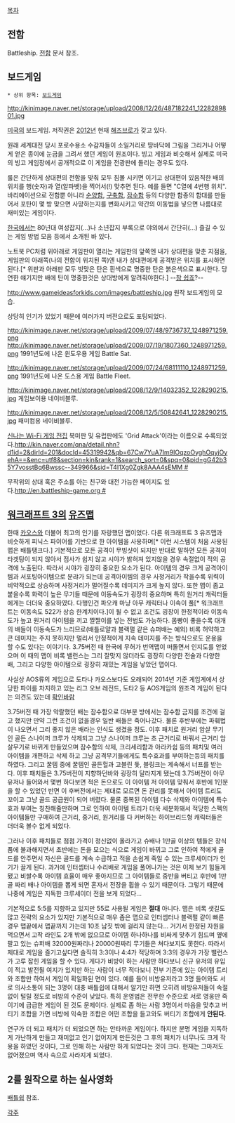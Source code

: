 [[목차]]

== 전함 ==
Battleship. [[전함]] 문서 참조.

== 보드게임 ==
 * 상위 항목: [[보드게임]]
http://kinimage.naver.net/storage/upload/2008/12/26/487182241_1228289801.jpg

[[미국]]의 보드게임. 저작권은 [[2012년]] 현재 [[해즈브로]]가 갖고 있다.

원래 세계대전 당시 포로수용소 수감자들이 소일거리로 땅바닥에 그림을 그리거나 어떻게 얻은 종이에 눈금을 그려서 했던 게임이 원조이다. 빙고 게임과 비슷해서 실제로 미국의 빙고 게임장에서 공개적으로 이 게임을 전광판에 돌리는 경우도 있다.

룰은 간단하게 상대편의 전함을 맞춰 모두 침몰 시키면 이기고 상대편이 있음직한 배의 위치를 행(숫자)과 열(알파벳)을 찍어서(!) 맞추면 된다. 예를 들면 "C열에 4번행 위치". 바리에이션으로 전함뿐 아니라 [[순양함]], [[구축함]], [[잠수함]] 등의 다양한 함종의 함대를 만들어서 포탄이 몇 방 맞으면 사망하는지를 변화시키고 약간의 이동법을 넣으면 나름대로 재미있는 게임이다.

[[한국]]에서는 80년대 여성잡지(...)나 소년잡지 부록으로 야외에서 간단히(...) 즐길 수 있는 게임 방법 모음 등에서 소개된 바 있다.

노트북 PC처럼 위아래로 게임판이 열리는 게임판의 앞쪽엔 내가 상대편을 맞춘 지점을, 게임판의 아래쪽(나의 전함이 위치된 쪽)엔 내가 상대편에게 공격받은 위치를 표시하면 된다.[* 위판과 아래판 모두 빗맞은 탄은 흰색으로 명중한 탄은 붉은색으로 표시한다. 당연한 얘기지만 배에 탄이 명중한것은 상대방에게 알려줘야한다.] --[[참 쉽죠]]?--

http://www.gameideasforkids.com/images/battleship.jpg
원작 보드게임의 모습.

상당히 인기가 있었기 때문에 여러가지 버전으로도 포팅되었다.

http://kinimage.naver.net/storage/upload/2009/07/48/9736737_1248971259.png
http://kinimage.naver.net/storage/upload/2009/07/19/1807360_1248971259.png
1991년도에 나온 윈도우용 게임 Battle Sat.

http://kinimage.naver.net/storage/upload/2009/07/24/68111110_1248971259.png
1991년도에 나온 도스용 게임 Battle Fleet.

http://kinimage.naver.net/storage/upload/2008/12/9/14032352_1228290215.jpg
게임보이용 네이비블루.

http://kinimage.naver.net/storage/upload/2008/12/5/50842641_1228290215.jpg
패미컴용 네이비블루.

[[신나는 Wi-Fi 게임 전집]] 북미판 및 유럽판에도 'Grid Attack'이라는 이름으로 수록되었다.[[http://kin.naver.com/qna/detail.nhn?d1id=2&dirId=201&docId=45319942&qb=67Cw7YuA7Im9IOqzoOyghOqyjOyehA==&enc=utf8&section=kin&rank=1&search_sort=0&spq=0&pid=gG42b35Y7vosstBq6Bwssc--349966&sid=T4I1Xg0Zgk8AAA4sEMM #]]

무작위의 상대 혹은 주소를 아는 친구와 대전 가능한 페이지도 있다.[[http://en.battleship-game.org #]]

== [[워크래프트 3/맵|워크래프트 3의]] [[유즈맵]] ==
한때 [[카오스]]와 더불어 최고의 인기를 자랑했던 맵이었다. 다른 워크래프트 3 유즈맵과 비슷하게 피닉스 파이어를 기반으로 한 아이템을 사용하며[* 이런 시스템이 처음 사용된 맵은 배틀탱크다.] 기본적으로 모든 공격이 무빙샷이 되지만 반대로 말하면 모든 공격이 타겟팅이 되지 않아서 점사가 쉽지 않고 시야가 밝혀져 있지않을 경우 속절없이 적의 공격에 노출된다. 따라서 시야가 굉장히 중요한 요소가 된다. 아이템의 경우 크게 공격아이템과 서포팅아이템으로 분랴가 되는데 공격아이템의 경우 사정거리가 작을수록 위력이 비약적으로 상승하며 사정거리가 멀어질수록 데미지가 크게 높지 않다. 또한 맵이 좁고 붙을수록 화력이 높은 무기들 때문에 이동속도가 굉장히 중요하며 특히 원거리 캐릭터들에게는 더더욱 중요하였다. 다행인건 파오캐 마냥 아무 캐릭터나 이속이 풀[* 워크래프트는 이동속도 522가 상승 한계치이다.]이 될 수 없고 조건도 굉장이 한정적이라 이동속도가 높고 원거리 아이템을 끼고 짤짤이를 넣는 전법도 가능하다. 몸빵이 좋을수록 대개의 배들이 이동속도가 느리므로(배틀로얄과 블랙펄 같은 슈퍼배는 예외) 비록 허약하고 큰 데미지는 주지 못하지만 멀리서 안정적이게 지속 데미지를 주는 방식으로도 운용을 할 수도 있다는 이야기다. 3.75버전 때 한국에 무허가 번역맵이 떠돌면서 인지도를 얻었으며 이 때의 맵이 비록 밸런스는 그리 잘맞지 않더라도 굉장히 다양한 전술과 다양한 배, 그리고 다양한 아이템으로 굉장히 재밌는 게임을 낳았던 맵이다.

사실상 AOS류의 게임으로 도타나 카오스보다도 오래되어 2014년 기준 게임계에서 상당한 파이를 차지하고 있는 리그 오브 레전드, 도타2 등 AOS게임의 원조격 게임이 된다는 의견도 있는데 [[확인바람]]

3.75버전 때 가장 악랄했던 배는 잠수함으로 대부분 방에서는 잠수함 금지를 조건에 걸고 했지만 만약 그런 조건이 없을경우 일반 배들은 죽어나갔다. 물론 후반부에는 파훼법이 나오면서 그리 좋지 않은 배라는 인식도 생겼을 정도. 이후 패치로 원거리 암살 무기인 골든 스나이퍼 크루가 삭제되고 그냥 스나이퍼 크루는 초 근거리로 바꿔서 근거리 암살무기로 바뀌게 만들었으며 잠수함의 삭제, 크리세리함과 아라카쉽 등의 패치및 여러 아이템을 개편하고 삭제 하고 그냥 공격무기들에게도 특수효과를 부여하는등의 패치를 하였다. 그리고 꿀템 중에 꿀템인 골든헐과 고블린 돛, 블링크는 계속해서 너프를 받는다. 이후 패치들은 3.75버전이 지향하던바와 굉장히 달라지게 됐는데 3.75버전이 아무 유저나 들어와서 몇번 하다보면 적은 돈으로도 이 아이템 저 아이템 맞춰서 후반에 1인분을 할 수 있었던 반면 이 후버전에서는 제대로 모르면 돈 관리를 못해서 아이템 트리도 꼬이고 그냥 골드 공급원이 되어 버렸다. 물론 중복된 아이템 다수 삭제와 아이템에 특수효과 부여는 칭찬해줄만하며 그로 인하여 아이템 트리가 더욱 세분화돼서 적당한 스펙의 아이템들만 구매하여 근거리, 중거리, 원거리를 다 커버하는 하이브리드형 캐릭터들은 더더욱 볼수 없게 되었다.

그러나 이후 패치들로 점점 가격이 정신없이 올라가고 슈배나 1만골 이상의 템들은 장식품에 불과해지면서 초반에는 돈을 모으는 식으로 게임이 바뀌고 그로 인하여 적에게 골드를 안주면서 자신은 골드를 계속 수급하고 적을 손쉽게 죽일 수 있는 크루세이더가 인기가 끌게 된다. 과거에 인터셉터나 수리배로 게임을 풀어나가는 것은 이제 보기 힘들게 됐고 비쌀수록 아이템 효율이 매우 좋아지므로 그 아이템들로 중반을 버티고 후반에 1만골 짜리 배나 아이템을 뽑게 되면 혼자서 전장을 휩쓸 수 있기 때문이다. 그렇기 때문에 나중에 게임은 지독한 크루세이더 전을 보게 되었다...

기본적으로 5:5를 지향하고 있지만 55로 사용될 게임은 '''절대''' 아니다. 맵은 비록 샛길도 많고 전략의 요소가 있지만 기본적으로 매우 좁은 맵으로 인터셉터나 블랙펄 같이 빠른 경우 맵끝에서 맵끝까지 가는데 10초 남짓 밖에 걸리지 않는다... 거기서 한정된 자원을 먹으면서 고작 라인도 2개 밖에 없으므로 아이템 하나하나를 비싸게 맞추기 힘드며 옆에 팔고 있는 슈퍼배 32000원짜리나 20000원짜리 무기들은 쳐다보지도 못한다. 따라서 제대로 게임을 즐기고싶다면 솔직히 3:3이나 4:4가 적당하며 3:3의 경우가 가장 밸런스가 고루 잡힌 게임을 할 수 있다. 게다가 비방이 하는 사람만 하다보니 신규 유저의 유입이 적고 발전될 여지가 있지만 하는 사람이 너무 적다보니 전부 기존에 있는 아이템 트리와 조합만 하여서 게임이 획일화된 면이 있다. 예를 들어 비방유저라고 3명 들어와도 서로 의사소통이 되는 3명이 대충 배틀쉽에 대해서 알기만 하면 오히려 비방유저들이 속절없이 털릴 정도로 비방의 수준이 낮았다. 특히 운영법은 전무한 수준으로 서로 영웅만 죽이기에 급급한 게임이 된 것도 문제이다. 실제로 좀 하는 사람 3명이서 마음을 맞추고 버티기 조합을 가면 비방에 익숙한 조합은 어떤 조합을 들고와도 버티기 조합에게 '''안된다.'''

연구가 더 되고 패치가 더 되었으면 하는 안타까운 게임이다. 하지만 분명 게임을 지독하게 가난하게 만들고 재미없고 인기 없어지게 만든것은 그 후의 패치가 너무나도 크게 작용을 하였던 것이다, 그로 인해 하는 사람만 하게 되었다는 것이 크다. 현재는 그마저도 없어졌으며 역사 속으로 사라지게 되었다.



== 2를 원작으로 하는 실사영화 ==
[[배틀쉽]] 참조.

[[각주]]
